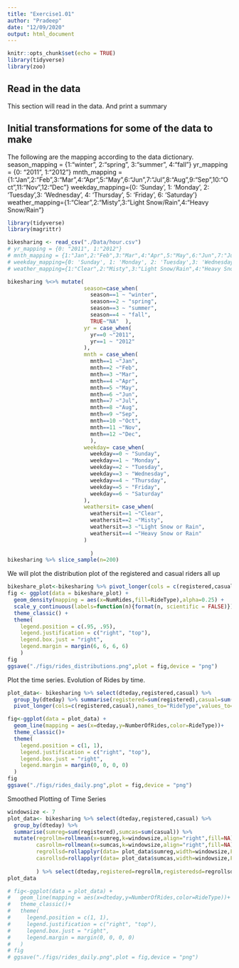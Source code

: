 ```yaml
---
title: "Exercise1.01"
author: "Pradeep"
date: "12/09/2020"
output: html_document
---
```


```r
knitr::opts_chunk$set(echo = TRUE)
library(tidyverse)
library(zoo)
```
## Read in the data
This section will read in the data. And print a summary

## Initial transformations for some of the data to make
The following are the mapping according to the data dictionary.
season_mapping = {1:"winter", 2:"spring", 3:"summer", 4:"fall"}
yr_mapping = {0: "2011", 1:"2012"}
mnth_mapping = {1:"Jan",2:"Feb",3:"Mar",4:"Apr",5:"May",6:"Jun",7:"Jul",8:"Aug",9:"Sep",10:"Oct",11:"Nov",12:"Dec"}
weekday_mapping={0: 'Sunday', 1: 'Monday', 2: 'Tuesday',3: 'Wednesday', 4: 'Thursday', 5: 'Friday', 6: 'Saturday'}
weather_mapping={1:"Clear",2:"Misty",3:"Light Snow/Rain",4:"Heavy Snow/Rain"}

```r
library(tidyverse)
library(magrittr)

bikesharing <- read_csv("./Data/hour.csv")
# yr_mapping = {0: "2011", 1:"2012"}
# mnth_mapping = {1:"Jan",2:"Feb",3:"Mar",4:"Apr",5:"May",6:"Jun",7:"Jul",8:"Aug",9:"Sep",10:"Oct",11:"Nov",12:"Dec"}
# weekday_mapping={0: 'Sunday', 1: 'Monday', 2: 'Tuesday',3: 'Wednesday', 4: 'Thursday', 5: 'Friday', 6: 'Saturday'}
# weather_mapping={1:"Clear",2:"Misty",3:"Light Snow/Rain",4:"Heavy Snow/Rain"}

bikesharing %<>% mutate(
                        season=case_when(
                          season==1 ~ "winter",
                          season==2 ~ "spring",
                          season==3 ~ "summer",
                          season==4 ~ "fall",
                          TRUE~"NA"  ), 
                        yr = case_when(
                          yr==0 ~"2011",
                          yr==1 ~ "2012"
                        ),
                        mnth = case_when(
                          mnth==1 ~"Jan",
                          mnth==2 ~"Feb",
                          mnth==3 ~"Mar",
                          mnth==4 ~"Apr",
                          mnth==5 ~"May",
                          mnth==6 ~"Jun",
                          mnth==7 ~"Jul",
                          mnth==8 ~"Aug",
                          mnth==9 ~"Sep",
                          mnth==10 ~"Oct",
                          mnth==11 ~"Nov",
                          mnth==12 ~"Dec",
                          ),
                        weekday= case_when(
                          weekday==0 ~ "Sunday",
                          weekday==1 ~ "Monday",
                          weekday==2 ~ "Tuesday",
                          weekday==3 ~ "Wednesday",
                          weekday==4 ~ "Thursday",
                          weekday==5 ~ "Friday",
                          weekday==6 ~ "Saturday"
                        ),
                        weathersit= case_when(
                          weathersit==1 ~"Clear",
                          weathersit==2 ~"Misty",
                          weathersit==3 ~"Light Snow or Rain",
                          weathersit==4 ~"Heavy Snow or Rain"
                        )
                        
                          )
bikesharing %>% slice_sample(n=200)
```

We will plot the distribution plot of the registered and casual riders all up

```r
bikeshare_plot<-bikesharing %>% pivot_longer(cols = c(registered,casual),names_to="RideType",values_to="NumRides") %>% select(RideType,NumRides)
fig <- ggplot(data = bikeshare_plot) +
  geom_density(mapping = aes(x=NumRides,fill=RideType),alpha=0.25) +
  scale_y_continuous(labels=function(n){format(n, scientific = FALSE)})+
  theme_classic() +
  theme(
    legend.position = c(.95, .95),
    legend.justification = c("right", "top"),
    legend.box.just = "right",
    legend.margin = margin(6, 6, 6, 6)
    )
fig
ggsave("./figs/rides_distributions.png",plot = fig,device = "png")
```
Plot the time series. Evolution of Rides by time.

```r

plot_data<- bikesharing %>% select(dteday,registered,casual) %>% 
  group_by(dteday) %>% summarise(registered=sum(registered),casual=sum(casual)) %>% 
  pivot_longer(cols=c(registered,casual),names_to="RideType",values_to="NumberOfRides")

fig<-ggplot(data = plot_data) + 
  geom_line(mapping = aes(x=dteday,y=NumberOfRides,color=RideType))+
  theme_classic()+
  theme(
    legend.position = c(1, 1),
    legend.justification = c("right", "top"),
    legend.box.just = "right",
    legend.margin = margin(0, 0, 0, 0)
  )
fig
ggsave("./figs/rides_daily.png",plot = fig,device = "png")

```
Smoothed Plotting of Time Series
```r
windowsize <- 7
plot_data<- bikesharing %>% select(dteday,registered,casual) %>% 
  group_by(dteday) %>% 
  summarise(sumreg=sum(registered),sumcas=sum(casual)) %>% 
  mutate(regrollm=rollmean(x=sumreg,k=windowsize,align="right",fill=NA),
         casrollm=rollmean(x=sumcas,k=windowsize,align="right",fill=NA),
         regrollsd=rollapplyr(data= plot_data$sumreg,width=windowsize,FUN="sd",fill=NA),
         casrollsd=rollapplyr(data= plot_data$sumcas,width=windowsize,FUN="sd",fill=NA)
           
         ) %>% select(dteday,registered=regrollm,registeredsd=regrollsd,casual=casrollm,casualsd=casrollsd) %>% filter(!is.na(registered))
plot_data

# fig<-ggplot(data = plot_data) + 
#   geom_line(mapping = aes(x=dteday,y=NumberOfRides,color=RideType))+
#   theme_classic()+
#   theme(
#     legend.position = c(1, 1),
#     legend.justification = c("right", "top"),
#     legend.box.just = "right",
#     legend.margin = margin(0, 0, 0, 0)
#   )
# fig
# ggsave("./figs/rides_daily.png",plot = fig,device = "png")

```

